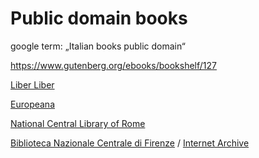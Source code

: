 = Public domain books =

google term: „Italian books public domain“

https://www.gutenberg.org/ebooks/bookshelf/127

[[https://liberliber.it/opere/libri/|Liber Liber]]

[[https://www.europeana.eu/en|Europeana]]

[[http://www.bncrm.beniculturali.it/|National Central Library of Rome]]

[[https://www.bncf.firenze.sbn.it/|Biblioteca Nazionale Centrale di Firenze]] / [[https://archive.org/details/BNCF|Internet Archive]]
